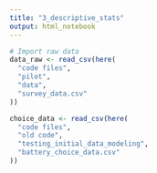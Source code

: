 ```yaml
---
title: "3_descriptive_stats"
output: html_notebook
---
```


```r
# Import raw data
data_raw <- read_csv(here(
  "code files",
  "pilot",
  "data",
  "survey_data.csv"
))

choice_data <- read_csv(here(
  "code files",
  "old code",
  "testing_initial_data_modeling",
  "battery_choice_data.csv"
))

```


